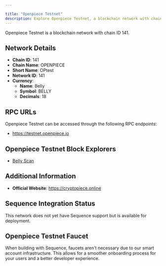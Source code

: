 ```yaml
---

title: "Openpiece Testnet"
description: Explore Openpiece Testnet, a blockchain network with chain ID 141. Learn about its native currency, Belly, and how to interact with the network.
---
```




Openpiece Testnet is a blockchain network with chain ID 141.

## Network Details

- **Chain ID**: 141
- **Chain Name**: OPENPIECE
- **Short Name**: OPtest
- **Network ID**: 141
- **Currency**: 
  - **Name**: Belly
  - **Symbol**: BELLY
  - **Decimals**: 18

## RPC URLs

Openpiece Testnet can be accessed through the following RPC endpoints:

- https://testnet.openpiece.io

## Openpiece Testnet Block Explorers

- [Belly Scan](https://testnet.bellyscan.com)

## Additional Information

- **Official Website**: https://cryptopiece.online

## Sequence Integration Status

This network does not yet have Sequence support but is available for deployment.

## Openpiece Testnet Faucet

When building with Sequence, faucets aren't necessary due to our smart account infrastructure. This allows for a smoother onboarding process for your users and a better developer experience.
